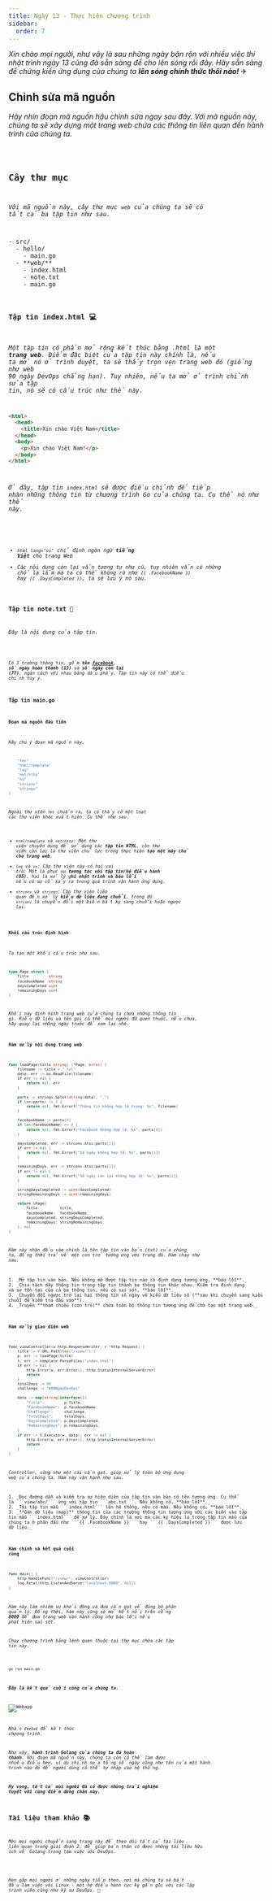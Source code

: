```yaml
---
title: Ngày 13 - Thực hiện chương trình
sidebar:
  order: 7
---
```



_Xin chào mọi người, như vậy là sau những ngày bận rộn với nhiều việc thi nhật trình ngày 13
cũng đã sẵn sàng để cho lên sóng rồi đây. Hãy sẵn sàng để chứng kiến ứng dụng của chúng ta
**lên sóng chính thức thôi nào!**_ ✈

## Chỉnh sửa mã nguồn

_Hãy nhìn đoạn mã nguồn hậu chỉnh sửa ngay sau đây. Với mã nguồn này, chúng ta sẽ xây dựng 
một trang web chứa các thông tin liên quan đến hành trình của chúng ta._

<Code code={importedCode} lang="go" title="src/main.go" />

## Cây thư mục

_Với mã nguồn này, cây thư mục ```web``` của chúng ta sẽ có tất cả ba tập tin như sau._

<FileTree>
- src/
  - hello/
    - main.go
  - **web/**
    - index.html
    - note.txt
    - main.go
</FileTree>

### Tập tin index.html 💻
_Một tập tin có phần mở rộng kết thúc bằng .html là một **trang web**. Điểm đặc biệt của tập tin 
này chính là, nếu ta mở nó ở trình duyệt, ta sẽ thấy trọn vẹn trang web đó (giống như web 90 ngày
DevOps chẳng hạn). Tuy nhiên, nếu ta mở ở trình chỉnh sửa tập tin, nó sẽ có cấu trúc như thế này._

```html title="index.html"
<html>
  <head>
    <title>Xin chào Việt Nam</title>
  </head>
  <body>
    <p>Xin chào Việt Nam!</p>
  </body>
</html>
```

_Ở đây, tập tin ```index.html``` sẽ được điều chỉnh để tiếp nhận những thông tin từ chương trình Go của
chúng ta. Cụ thể nó như thế này._

<Code code={htmlCode} lang="html" title="src/index.html" />

- _```html lang="vi"``` chỉ định ngôn ngữ **tiếng Việt** cho trang Web_
- _Các nội dung còn lại vẫn tương tự như cũ, tuy nhiên vẫn có những chỗ lạ lẫm mà ta có thể không rõ như 
```{{ .FacebookName }}``` hay ```{{ .DaysCompleted }}```, ta sẽ lưu ý nó sau._

### Tập tin note.txt 📝

_Đây là nội dung của tập tin._

<Code code={txtfile} lang="txt" title="src/note.txt" />

_Có 3 trường thông tin, gồm **tên [facebook](https://facebook.com/buile.tuananh)**, **số ngày 
hoàn thành (13)** và **số ngày còn lại (77)**, ngăn cách với nhau bằng dấu phẩy. Tập tin này 
có thể điều chỉnh tùy ý._

### Tập tin main.go

#### Đoạn mã nguồn đầu tiên
_Hãy chú ý đoạn mã nguồn này._

```go
	"fmt"
	"html/template"
	"log"
	"net/http"
	"os"
	"strconv"
	"strings"
)
```
_Ngoài thư viện ```fmt``` chuẩn ra, ta có thấy có một loạt các thư viện khác xuất hiện.
Cụ thể như sau._

- _```html/template``` và ```net/http```: Một thư viện chuyên dụng để sử dụng các **tập
tin HTML**, còn thư viện còn lại là thư viện chủ lực trong thực hiện **tạo một máy chủ cho
trang web**._
- _```log``` và ```os```: Cặp thư viện này có hai vai trò: Một là phục vụ **tương tác với
tập tin/hệ điều hành (OS)**, hai là xử lý g**hi nhật trình và báo lỗi** nếu có sự cố xảy ra
trong quá trình vận hành ứng dụng._
- _```strconv``` và ```strings```: Cặp thư viện liên quan đến xử lý **kiểu dữ liệu dạng
chuỗi**, trong đó ```strconv``` là chuyển đổi một biến bất kỳ sang chuỗi hoặc ngược lại._

#### Khối cấu trúc định hình

_Ta tạo một khối cấu trúc như sau._

```go
type Page struct {
	Title         string
	facebookName  string
	daysCompleted uint
	remainingDays uint
}
```
_Khối này định hình trang web của chúng ta chứa những thông tin gì. Kiểu dữ liệu và tên gọi
có thể mọi người đã quen thuộc, nếu chưa, hãy quay lại những ngày trước để xem lại nhé._

#### Hàm xử lý nội dung trang web

```go
func loadPage(title string) (*Page, error) {
	filename := title + ".txt"
	data, err := os.ReadFile(filename)
	if err != nil {
		return nil, err
	}

	parts := strings.Split(string(data), ",")
	if len(parts) != 3 {
		return nil, fmt.Errorf("Thông tin không hợp lệ trong: %s", filename)
	}

	facebookName := parts[0]
	if len(facebookName) == 0 {
		return nil, fmt.Errorf("Facebook không hợp lệ: %s", parts[0])
	}

	daysCompleted, err := strconv.Atoi(parts[1])
	if err != nil {
		return nil, fmt.Errorf("Số ngày không hợp lệ: %s", parts[1])
	}

	remainingDays, err := strconv.Atoi(parts[2])
	if err != nil {
		return nil, fmt.Errorf("Số ngày còn lại không hợp lệ: %s", parts[2])
	}

	stringDaysCompleted := uint(daysCompleted)
	stringRemainingDays := uint(remainingDays)

	return &Page{
		Title:         title,
		facebookName:  facebookName,
		daysCompleted: stringDaysCompleted,
		remainingDays: stringRemainingDays,
	}, nil
}
```

_Hàm này nhận đầu vào chính là tên tập tin văn bản (txt) của chúng ta, đồng thời trả về một
con trỏ tương ứng với trang đó. Hàm chạy như sau._

<Steps>
1. _Mở tập tin văn bản. Nếu không mở được tập tin nào có định dạng tương ứng, **báo lỗi**._
2. _Chia tách dãy thông tin trong tập tin thành ba thông tin khác nhau. Kiểm tra định dạng
và sự tồn tại của cả ba thông tin, nếu có sai sót, **báo lỗi**._
3. _Chuyển đổi ngược trở lại hai thông tin số ngày về kiểu dữ liệu số (**sau khi chuyển sang kiểu
chuỗi để kiểm tra đầu vào**)._
4. _Truyền **tham chiếu (con trỏ)** chứa toàn bộ thông tin tương ứng để chờ tạo một trang web._
</Steps>

#### Hàm xử lý giao diện web
```go
func viewController(w http.ResponseWriter, r *http.Request) {
	title := r.URL.Path[len("/view/"):]
	p, err := loadPage(title)
	t, err := template.ParseFiles("index.html")
	if err != nil {
		http.Error(w, err.Error(), http.StatusInternalServerError)
		return
	}
	totalDays := 90
	challenge := "#90NgàyDevOps"

	data := map[string]interface{}{
		"Title":         p.Title,
		"FacebookName":  p.facebookName,
		"Challenge":     challenge,
		"TotalDays":     totalDays,
		"DaysCompleted": p.daysCompleted,
		"RemainingDays": p.remainingDays,
	}
	if err := t.Execute(w, data); err != nil {
		http.Error(w, err.Error(), http.StatusInternalServerError)
		return
	}
}
```

_Controller, cũng như một cái cần gạt, giúp xử lý toàn bộ ứng dụng web của chúng ta.
Hàm này vận hành như sau._

<Steps>
1. _Đọc đường dẫn và kiểm tra sự hiện diện của tập tin văn bản có tên tương ứng. Cụ thể
là ```view/abc/``` ứng với tập tin ```abc.txt```. Nếu không có, **báo lỗi**._
2. _Tải tập tin mẫu ```index.html``` lên hệ thống, nếu có mẫu. Nếu không có, **báo lỗi**._
3. _**Gán dữ liệu (map)** thông tin của các trường thông tin tương ứng với các biến vào tập
tin mẫu ```index.html``` để xử lý. Đây chính là nơi mà các ký hiệu lạ trong tập tin mẫu của
chúng ta ở phần đầu như ```{{ .FacebookName }}``` hay ```{{ .DaysCompleted }}``` được lưu 
dữ liệu._
</Steps>

#### Hàm chính và kết quả cuối cùng
```go
func main() {
	http.HandleFunc("/view/", viewController)
	log.Fatal(http.ListenAndServe("localhost:8080", nil))
}
```

_Hàm này làm nhiệm vụ khởi động và đưa cần gạt về đúng bộ phận quản lý. Đồng thời, hàm này
cũng sẽ mở kết nối trên cổng **8080** để đưa trang web vận hành cũng như báo lỗi nếu phát 
hiện sai sót._ 

_Chạy chương trình bằng lệnh quen thuộc tại thư mục chứa các tập tin này._

```bash title="Starting the webapp..."

go run main.go

```

**_Đây là kết quả cuối cùng của chúng ta._**

![Webapp](../../../../assets/golang/90DevOps_webapp.png)

_Nhấn ***```Ctrl+C```*** để kết thúc chương trình._

_Như vậy, **hành trình Golang của chúng ta đã hoàn thành**. Với đoạn mã nguồn này, chúng ta 
còn có thể làm được nhiều điều hơn, ví dụ chỉnh sửa tổng số ngày cũng như tên của một hành 
trình nào đó để người dùng có thể tự nhập vào hệ thống._

**_Hy vọng, tất cả mọi người đã có được những trải nghiệm tuyệt vời cùng điểm dừng chân này._**

## Tài liệu tham khảo 📚

_Mời mọi người chuyển sang trang này để theo dõi tất cả tài liệu liên quan trong giai đoạn 2, 
để giúp bản thân có được những tài liệu hữu ích về Golang trong làm việc với DevOps._

<LinkCard
  title="Ngày 13 - Tham khảo"
  href="../../reference/golang/day7"
/>

_Hẹn gặp mọi người ở những ngày tiếp theo, nơi mà chúng ta sẽ bắt đầu làm việc với Linux - một
hệ điều hành cực kỳ gần gũi với các lập trình viên cũng như kỹ sư DevOps._ 🚀